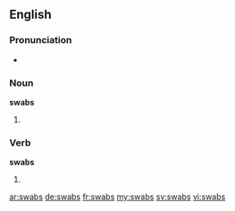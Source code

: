 ==English==

===Pronunciation===
* {{rhymes|ɒbz}}

===Noun===
'''swabs'''

# {{plural of|swab}}

===Verb===
'''swabs'''

# {{en-third-person singular of|swab}}

[[ar:swabs]]
[[de:swabs]]
[[fr:swabs]]
[[my:swabs]]
[[sv:swabs]]
[[vi:swabs]]